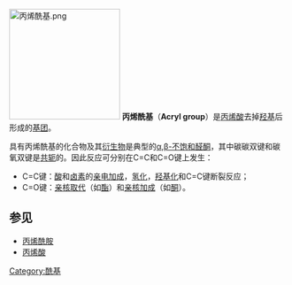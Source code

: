[[File:丙烯酰基.png|200px]]
'''丙烯酰基'''（'''Acryl group'''）是[[丙烯酸|丙烯酸]]去掉[[羟基|羟基]]后形成的[[基团|基团]]。

具有丙烯酰基的化合物及其[[衍生物|衍生物]]是典型的[[α,β-不饱和醛酮|α,β-不饱和醛酮]]，其中碳碳双键和碳氧双键是[[共轭|共轭]]的。因此反应可分别在C=C和C=O键上发生：
* C=C键：[[酸|酸]]和[[卤素|卤素]]的[[亲电加成|亲电加成]]，[[氢化|氢化]]，[[羟基化|羟基化]]和C=C键断裂反应；
* C=O键：[[亲核取代|亲核取代]]（如[[酯|酯]]）和[[亲核加成|亲核加成]]（如[[酮|酮]]）。

== 参见 ==
*[[丙烯酰胺|丙烯酰胺]]
*[[丙烯酸|丙烯酸]]

{{官能团}}
{{有機化合物小作品}}

[[Category:酰基|Category:酰基]]